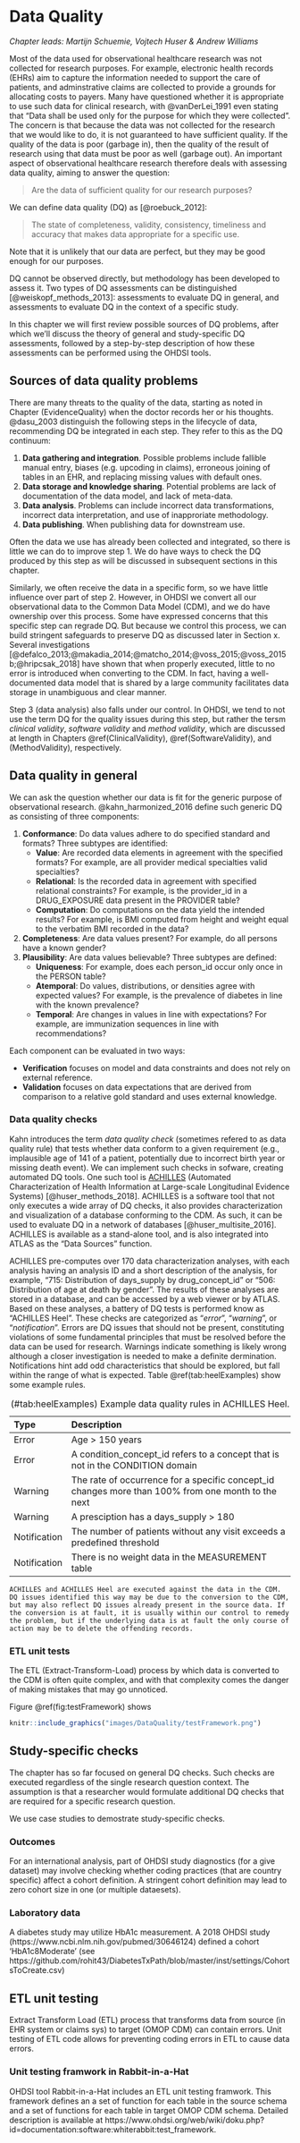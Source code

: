 # Data Quality {#DataQuality}


*Chapter leads: Martijn Schuemie, Vojtech Huser & Andrew Williams* 

Most of the data used for observational healthcare research was not collected for research purposes. For example, electronic health records (EHRs) aim to capture the information needed to support the care of patients, and adminstrative claims are collected to provide a grounds for allocating costs to payers. Many have questioned whether it is appropriate to use such data for clinical research, with @vanDerLei_1991 even stating that "Data shall be used only for the purpose for which they were collected". The concern is that because the data was not collected for the research that we would like to do, it is not guaranteed to have sufficient quality. If the quality of the data is poor (garbage in), then the quality of the result of research using that data must be poor as well (garbage out). An important aspect of observational healthcare research therefore deals with assessing data quality, aiming to answer the question:

> Are the data of sufficient quality for our research purposes?

We can define data quality (DQ) as [@roebuck_2012]: \index{data quality}

> The state of completeness, validity, consistency, timeliness and accuracy that makes data appropriate for a specific use.

Note that it is unlikely that our data are perfect, but they may be good enough for our purposes. 

DQ cannot be observed directly, but methodology has been developed to assess it. Two types of DQ assessments can be distinguished [@weiskopf_methods_2013]: assessments to evaluate DQ in general, and assessments to evaluate DQ in the context of a specific study.

In this chapter we will first review possible sources of DQ problems, after which we'll discuss the theory of general and study-specific DQ assessments, followed by a step-by-step description of how these assessments can be performed using the OHDSI tools.

## Sources of data quality problems

There are many threats to the quality of the data, starting as noted in Chapter \ref(EvidenceQuality) when the doctor records her or his thoughts. @dasu_2003 distinguish the following steps in the lifecycle of data, recommending DQ be integrated in each step. They refer to this as the DQ continuum:

1. **Data gathering and integration**. Possible problems include fallible manual entry, biases (e.g. upcoding in claims), erroneous joining of tables in an EHR, and replacing missing values with default ones. 
2. **Data storage and knowledge sharing**. Potential problems are lack of documentation of the data model, and lack of meta-data.
3. **Data analysis**. Problems can include incorrect data transformations, incorrect data interpretation, and use of inapproriate methodology. 
4. **Data publishing**. When publishing data for downstream use.

Often the data we use has already been collected and integrated, so there is little we can do to improve step 1. We do have ways to check the DQ produced by this step as will be discussed in subsequent sections in this chapter. 

Similarly, we often receive the data in a specific form, so we have little influence over part of step 2. However, in OHDSI we convert all our observational data to the Common Data Model (CDM), and we do have ownership over this process. Some have expressed concerns that this specific step can regrade DQ. But because we control this process, we can build stringent safeguards to preserve DQ as discussed later in Section x. Several investigations [@defalco_2013;@makadia_2014;@matcho_2014;@voss_2015;@voss_2015b;@hripcsak_2018] have shown that when properly executed, little to no error is introduced when converting to the CDM. In fact, having a well-documented data model that is shared by a large community facilitates data storage in unambiguous and clear manner.

Step 3 (data analysis) also falls under our control. In OHDSI, we tend to not use the term DQ for the quality issues during this step, but rather the tersm *clinical validity*, *software validity* and *method validity*, which are discussed at length in Chapters \@ref(ClinicalValidity), \@ref(SoftwareValidity), and \ref(MethodValidity), respectively.

## Data quality in general

We can ask the question whether our data is fit for the generic purpose of observational research. @kahn_harmonized_2016 define such generic DQ as consisting of three components: 

1. **Conformance**: Do data values adhere to do specified standard and formats? Three subtypes are identified:
   - **Value**: Are recorded data elements in agreement with the specified formats? For example, are all provider medical specialties valid specialties? 
   - **Relational**: Is the recorded data in agreement with specified relational constraints? For example, is the provider_id in a DRUG_EXPOSURE data present in the PROVIDER table?
   - **Computation**: Do computations on the data yield the intended results? For example, is BMI computed from height and weight equal to the verbatim BMI recorded in the data?
2. **Completeness**: Are data values present? For example, do all persons have a known gender?
3. **Plausibility**: Are data values believable? Three subtypes are defined:
    - **Uniqueness**: For example, does each person_id occur only once in the PERSON table?
    - **Atemporal**: Do values, distributions, or densities agree with expected values? For example, is the prevalence of diabetes in line with the known prevalence?
    - **Temporal**: Are changes in values in line with expectations? For example, are immunization sequences in line with recommendations?
    
    \index{data quality!conformance} \index{data quality!completeness} \index{data quality!plausibility}

Each component can be evaluated in two ways:

* **Verification** focuses on model and data constraints and does not rely on external reference. 
* **Validation** focuses on data expectations that are derived from comparison to a relative gold standard and uses external knowledge. 

\index{data quality!verification} \index{data quality!validation}

### Data quality checks

Kahn introduces the term *data quality check* (sometimes refered to as data quality rule) that tests whether data conform to a given requirement (e.g., implausible age of 141 of a patient, potentially due to incorrect birth year or missing death event). We can implement such checks in sofware, creating automated DQ tools. One such tool is [ACHILLES](https://github.com/OHDSI/Achilles) (Automated Characterization of Health Information at Large-scale Longitudinal Evidence Systems) [@huser_methods_2018]. ACHILLES is a software tool that not only executes a wide array of DQ checks, it also provides characterization and visualization of a database conforming to the CDM. As such, it can be used to evaluate DQ in a network of databases [@huser_multisite_2016]. ACHILLES is available as a stand-alone tool, and is also integrated into ATLAS as the "Data Sources" function. \index{data quality!data quality check} \index{ACHILLES}

ACHILLES pre-computes over 170 data characterization analyses, with each analysis having an analysis ID and a short description of the analysis, for example, “715: Distribution of days_supply by drug_concept_id” or “506: Distribution of age at death by gender”. The results of these analyses are stored in a database, and can be accessed by a web viewer or by ATLAS. Based on these analyses, a battery of DQ tests is performed know as "ACHILLES Heel". These checks are categorized as "*error*", "*warning*", or "*notification*". Errors are DQ issues that should not be present, constituting violations of some fundamental principles that must be resolved before the data can be used for research. Warnings indicate something is likely wrong although a closer investigation is needed to make a definite dermination. Notifications hint add odd characteristics that should be explored, but fall within the range of what is expected. Table \@ref(tab:heelExamples) show some example rules. \index{ACHILLES!Heel}

Table: (\#tab:heelExamples) Example data quality rules in ACHILLES Heel.

|Type       | Description                                       |
|:--------- |:--------------------------------------------------|
| Error     | Age > 150 years                                   |
| Error     | A condition_concept_id refers to a concept that is not in the CONDITION domain |
| Warning   | The rate of occurrence for a specific concept_id changes more than 100% from one month to the next |
| Warning   | A presciption has a days_supply > 180             |
| Notification | The number of patients without any visit exceeds a predefined threshold |
| Notification | There is no weight data in the MEASUREMENT table        | 


```block2
ACHILLES and ACHILLES Heel are executed against the data in the CDM. DQ issues identified this way may be due to the conversion to the CDM, but may also reflect DQ issues already present in the source data. If the conversion is at fault, it is usually within our control to remedy the problem, but if the underlying data is at fault the only course of action may be to delete the offending records.

```

### ETL unit tests

The ETL (Extract-Transform-Load) process by which data is converted to the CDM is often quite complex, and with that complexity comes the danger of making mistakes that may go unnoticed. 

Figure \@ref(fig:testFramework) shows

```r
knitr::include_graphics("images/DataQuality/testFramework.png")
```

## Study-specific checks

The chapter has so far focused on general DQ checks. Such checks are executed regardless of the single research question context. The assumption is that a researcher would formulate additional DQ checks that are required for a specific research question.

We use case studies to demostrate study-specific checks.

### Outcomes 

For an international analysis, part of OHDSI study diagnostics (for a give dataset) may involve checking whether coding practices (that are country specific) affect a cohort definition. A stringent cohort definition may lead to zero cohort size in one (or multiple dataesets). 


### Laboratory data


A diabetes study may utilize HbA1c measurement. A 2018 OHDSI study (https://www.ncbi.nlm.nih.gov/pubmed/30646124) defined a cohort 'HbA1c8Moderate' (see https://github.com/rohit43/DiabetesTxPath/blob/master/inst/settings/CohortsToCreate.csv)



## ETL unit testing

Extract Transform Load (ETL) process that transforms data from source (in EHR system or claims sys) to target (OMOP CDM) can contain errors. Unit testing of ETL code allows for preventing coding errors in ETL to cause data errors.

### Unit testing framwork in Rabbit-in-a-Hat

OHDSI tool Rabbit-in-a-Hat includes an ETL unit testing framwork. This framework defines an a set of function for each table in the source schema and a set of functions for each table in target OMOP CDM schema. Detailed description is available at https://www.ohdsi.org/web/wiki/doku.php?id=documentation:software:whiterabbit:test_framework. 

